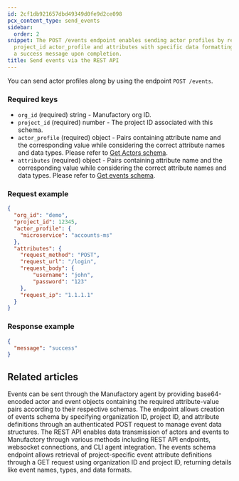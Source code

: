 ```yaml
---
id: 2cf1db921657dbd49349d0fe9d2ce098
pcx_content_type: send_events
sidebar:
  order: 2
snippet: The POST /events endpoint enables sending actor profiles by requiring org_id
  project_id actor_profile and attributes with specific data formatting and returns
  a success message upon completion.
title: Send events via the REST API
---
```


You can send actor profiles along by using the endpoint `POST /events`.

### Required keys

- `org_id` (required) string - Manufactory org ID.
- `project_id` (required) number - The project ID associated with this schema.
- `actor_profile` (required) object - Pairs containing attribute name and the corresponding value while considering the correct attribute names and data types. Please refer to [Get Actors schema](/products/manufactory/actors/get_schema/).
- `attributes` (required) object - Pairs containing attribute name and the corresponding value while considering the correct attribute names and data types. Please refer to [Get events schema](/products/manufactory/events/get_schema/).
### Request example
```json
{
  "org_id": "demo",
  "project_id": 12345,
  "actor_profile": {
    "microservice": "accounts-ms"
  },
  "attributes": {
    "request_method": "POST",
    "request_url": "/login",
    "request_body": {
        "username": "john",
        "password": "123"
    },
    "request_ip": "1.1.1.1"
  }
}
```

### Response example

```json
{
  "message": "success"
}
```


## Related articles
<CardGrid>
<LinkTitleCard header="<b>Agent > Send events via the CLI agent</b>" href="/products/manufactory/collector/agent/send_events/" > Events can be sent through the Manufactory agent by providing base64-encoded actor and event objects containing the required attribute-value pairs according to their respective schemas. </LinkTitleCard>
<LinkTitleCard header="<b>Events > Create events schema</b>" href="/products/manufactory/events/create_schema/" > The endpoint allows creation of events schema by specifying organization ID, project ID, and attribute definitions through an authenticated POST request to manage event data structures. </LinkTitleCard>
<LinkTitleCard header="<b>Collector > Collecting events via REST API</b>" href="/products/manufactory/collector/rest_api/" > The REST API enables data transmission of actors and events to Manufactory through various methods including REST API endpoints, websocket connections, and CLI agent integration. </LinkTitleCard>
<LinkTitleCard header="<b>Events > Get events schema</b>" href="/products/manufactory/events/get_schema/" > The events schema endpoint allows retrieval of project-specific event attribute definitions through a GET request using organization ID and project ID, returning details like event names, types, and data formats. </LinkTitleCard>
</CardGrid>